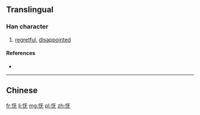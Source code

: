 {{also|憮}}
==Translingual==

===Han character===
{{Han char|rn=61|rad=心|as=04|sn=7|four=|canj=心一大山 (PMKU)|ids=⿰[[忄]][[无]]}}

# [[regretful]], [[disappointed]]

====References====
* {{Han ref|kx=0379.071|hdz=42275.110|uh=6003|ud=24579}}

----
==Chinese==
{{zh-see|憮}}

[[fr:怃]]
[[li:怃]]
[[mg:怃]]
[[pl:怃]]
[[zh:怃]]
